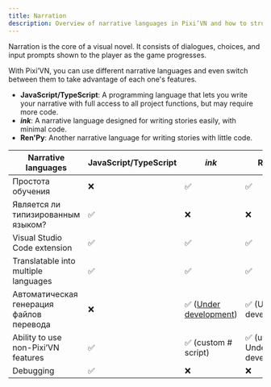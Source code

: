 ```yaml
---
title: Narration
description: Overview of narrative languages in Pixi’VN and how to structure interactive stories using dialogues, choices, and input prompts.
---
```


Narration is the core of a visual novel. It consists of <DynamicLink href="/start/dialogue">dialogues</DynamicLink>, <DynamicLink href="/start/choices">choices</DynamicLink>, and <DynamicLink href="/start/input">input prompts</DynamicLink> shown to the player as the game progresses.

With Pixi’VN, you can use different narrative languages and even switch between them to take advantage of each one's features.

- **JavaScript/TypeScript**: A programming language that lets you write your narrative with full access to all project functions, but may require more code.
- **<DynamicLink href="/ink/ink">_ink_</DynamicLink>**: A narrative language designed for writing stories easily, with minimal code.
- **<DynamicLink href="/renpy/renpy">Ren'Py</DynamicLink>**: Another narrative language for writing stories with little code.

| Narrative languages                      | JavaScript/TypeScript | _ink_                                                                                | Ren'Py                          |
| ---------------------------------------- | --------------------- | ------------------------------------------------------------------------------------ | ------------------------------- |
| Простота обучения                        | ❌                     | ✅                                                                                    | ✅                               |
| Является ли типизированным языком?       | ✅                     | ❌                                                                                    | ❌                               |
| Visual Studio Code extension             | ✅                     | ✅                                                                                    | ✅                               |
| Translatable into multiple languages     | ✅                     | ✅                                                                                    | ✅                               |
| Автоматическая генерация файлов перевода | ❌                     | ✅ ([Under development](https://github.com/DRincs-Productions/pixi-vn-json/issues/3)) | ✅ (Under development)           |
| Ability to use non-Pixi’VN features      | ✅                     | ✅  (<DynamicLink href="/ink/ink-hashtag">custom # script</DynamicLink>)              | ✅ (using $ - Under development) |
| Debugging                                | ✅                     | ❌                                                                                    | ❌                               |
